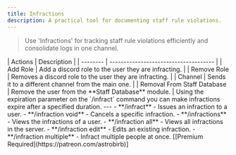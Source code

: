 ```yaml
---
title: Infractions
description: A practical tool for documenting staff rule violations.
---
```


> Use 'Infractions' for tracking staff rule violations efficiently and consolidate logs in one channel.

<Tabs>
  <Tab title="Infraction Types">
    | Actions | Description                           |
        | -------- | ------------------------------------- |
        | Add Role     | Add a discord role to the user they are infracting.                 |
        | Remove Role      |  Removes a discord role to the user they are infracting.                     |
        | Channel   | Sends it to a different channel from the main one. |
        | Removal From Staff Database   | Remove the user from the **Staff Database** module. |
  </Tab>
  <Tab title="Expiration">
    Using the expiration parameter on the `/infract` command you can make infractions expire after a specified duration.
  </Tab>
</Tabs>
---

<AccordionGroup>
  <Accordion title="Commands">
    - **/infract** - Issues an infraction to a user.
    - **/infraction void** - Cancels a specific infraction.
    - **/infractions** - Views the infractions of a user.
    - **/infraction all** - Views all infractions in the server.
    - **/infraction edit** - Edits an existing infraction.
    - **/infraction multiple** - Infract multiple people at once. [[Premium Required](https://patreon.com/astrobirb)]


  </Accordion>
</AccordionGroup>